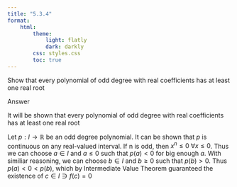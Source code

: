 ```yaml
---
title: "5.3.4"
format:
    html:
        theme:
            light: flatly
            dark: darkly
        css: styles.css
        toc: true
---
```


Show that every polynomial of odd degree with real coefficients has at least one real root

Answer

It will be shown that every polynomial of odd degree with real coefficients has at least one real root

Let $p:I \to \mathbb{R}$ be an odd degree polynomial. It can be shown that $p$ is continuous on any real-valued interval. If n is odd, then $x^n \leq 0 \; \forall x \leq 0$. Thus we can choose $a \in I$ and $a \leq 0$ such that $p(a) < 0$ for big enough $a$. With similiar reasoning, we can choose $b \in I$ and $b \geq 0$ such that $p(b) > 0$. Thus $p(a) < 0 < p(b)$, which by Intermediate Value Theorem guaranteed the existence of $c \in I \ni f(c) = 0$
